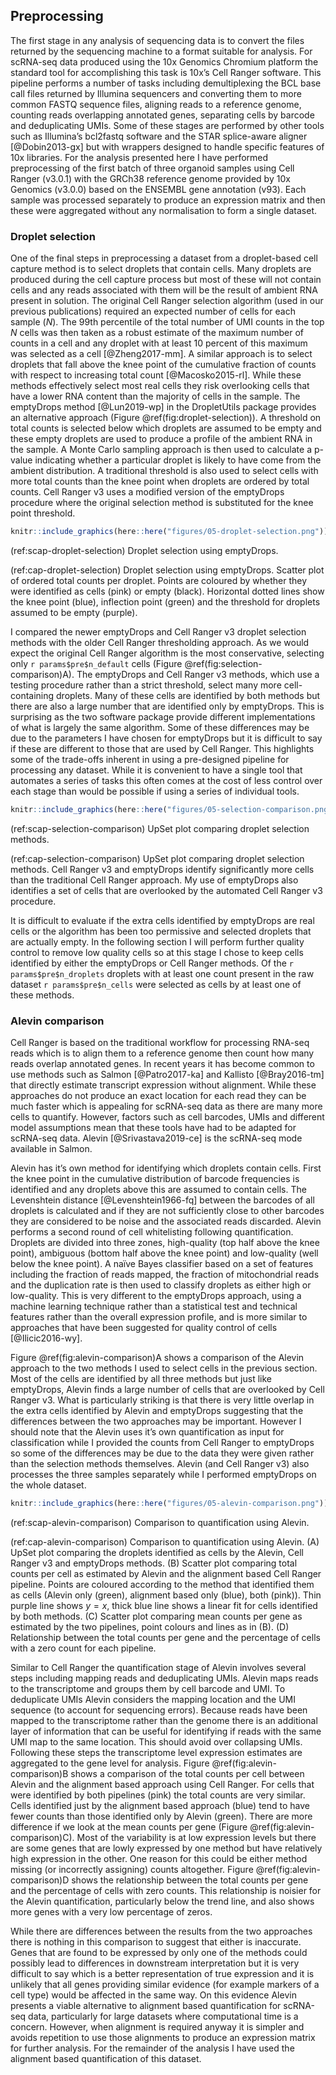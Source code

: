 ## Preprocessing

The first stage in any analysis of sequencing data is to convert the files
returned by the sequencing machine to a format suitable for analysis. For
scRNA-seq data produced using the 10x Genomics Chromium platform the standard
tool for accomplishing this task is 10x's Cell Ranger software. This pipeline
performs a number of tasks including demultiplexing the BCL base call files
returned by Illumina sequencers and converting them to more common FASTQ
sequence files, aligning reads to a reference genome, counting reads
overlapping annotated genes, separating cells by barcode and deduplicating
UMIs. Some of these stages are performed by other tools such as Illumina's
bcl2fastq software and the STAR splice-aware aligner [@Dobin2013-gx] but with
wrappers designed to handle specific features of 10x libraries. For the
analysis presented here I have performed preprocessing of the first batch of
three organoid samples using Cell Ranger (v3.0.1) with the GRCh38 reference
genome provided by 10x Genomics (v3.0.0) based on the ENSEMBL gene annotation
(v93). Each sample was processed separately to produce an expression matrix and
then these were aggregated without any normalisation to form a single dataset.

### Droplet selection

One of the final steps in preprocessing a dataset from a droplet-based cell
capture method is to select droplets that contain cells. Many droplets are
produced during the cell capture process but most of these will not contain
cells and any reads associated with them will be the result of ambient RNA
present in solution. The original Cell Ranger selection algorithm (used in our
previous publications) required an expected number of cells for each sample
($N$). The 99th percentile of the total number of UMI counts in the top $N$
cells was then taken as a robust estimate of the maximum number of counts in a
cell and any droplet with at least 10 percent of this maximum was selected as a
cell [@Zheng2017-mm]. A similar approach is to select droplets that fall above
the knee point of the cumulative fraction of counts with respect to increasing
total count [@Macosko2015-rl]. While these methods effectively select most real
cells they risk overlooking cells that have a lower RNA content than the
majority of cells in the sample. The emptyDrops method [@Lun2019-wp] in the
DropletUtils package provides an alternative approach (Figure
\@ref(fig:droplet-selection)). A threshold on total counts is selected below
which droplets are assumed to be empty and these empty droplets are used to
produce a profile of the ambient RNA in the sample. A Monte Carlo sampling
approach is then used to calculate a p-value indicating whether a particular
droplet is likely to have come from the ambient distribution. A traditional
threshold is also used to select cells with more total counts than the knee
point when droplets are ordered by total counts. Cell Ranger v3 uses a modified
version of the emptyDrops procedure where the original selection method is
substituted for the knee point threshold.

```r
knitr::include_graphics(here::here("figures/05-droplet-selection.png"))
```

(ref:scap-droplet-selection) Droplet selection using emptyDrops.

(ref:cap-droplet-selection) Droplet selection using emptyDrops. Scatter plot of ordered total counts per droplet. Points are coloured by whether they were identified as cells (pink) or empty (black). Horizontal dotted lines show the knee point (blue), inflection point (green) and the threshold for droplets assumed to be empty (purple).

I compared the newer emptyDrops and Cell Ranger v3 droplet selection methods
with the older Cell Ranger thresholding approach. As we would expect the
original Cell Ranger algorithm is the most conservative, selecting only
`r params$pre$n_default` cells (Figure \@ref(fig:selection-comparison)A). The
emptyDrops and Cell Ranger v3 methods, which use a testing procedure rather
than a strict threshold, select many more cell-containing droplets. Many of
these cells are identified by both methods but there are also a large number
that are identified only by emptyDrops. This is surprising as the two software
package provide different implementations of what is largely the same
algorithm. Some of these differences may be due to the parameters I have chosen
for emptyDrops but it is difficult to say if these are different to those that
are used by Cell Ranger. This highlights some of the trade-offs inherent in
using a pre-designed pipeline for processing any dataset. While it is
convenient to have a single tool that automates a series of tasks this often
comes at the cost of less control over each stage than would be possible if
using a series of individual tools.

```r
knitr::include_graphics(here::here("figures/05-selection-comparison.png"))
```

(ref:scap-selection-comparison) UpSet plot comparing droplet selection methods.

(ref:cap-selection-comparison) UpSet plot comparing droplet selection methods. Cell Ranger v3 and emptyDrops identify significantly more cells than the traditional Cell Ranger approach. My use of emptyDrops also identifies a set of cells that are overlooked by the automated Cell Ranger v3 procedure.

It is difficult to evaluate if the extra cells identified by emptyDrops are
real cells or the algorithm has been too permissive and selected droplets that
are actually empty. In the following section I will perform further quality
control to remove low quality cells so at this stage I chose to keep cells
identified by either the emptyDrops or Cell Ranger methods. Of the
`r params$pre$n_droplets` droplets with at least one count present in the raw
dataset `r params$pre$n_cells` were selected as cells by at least one of these
methods.

### Alevin comparison

Cell Ranger is based on the traditional workflow for processing RNA-seq reads
which is to align them to a reference genome then count how many reads overlap
annotated genes. In recent years it has become common to use methods such as
Salmon [@Patro2017-ka] and Kallisto [@Bray2016-tm] that directly estimate
transcript expression without alignment. While these approaches do not produce
an exact location for each read they can be much faster which is appealing for
scRNA-seq data as there are many more cells to quantify. However, factors such
as cell barcodes, UMIs and different model assumptions mean that these tools
have had to be adapted for scRNA-seq data. Alevin [@Srivastava2019-ce] is the
scRNA-seq mode available in Salmon.

Alevin has it's own method for identifying which droplets contain cells. First
the knee point in the cumulative distribution of barcode frequencies is
identified and any droplets above this are assumed to contain cells. The
Levenshtein distance [@Levenshtein1966-fq] between the barcodes of all droplets
is calculated and if they are not sufficiently close to other barcodes they are
considered to be noise and the associated reads discarded. Alevin performs a
second round of cell whitelisting following quantification. Droplets are
divided into three zones, high-quality (top half above the knee point),
ambiguous (bottom half above the knee point) and low-quality (well below the
knee point). A naïve Bayes classifier based on a set of features including the
fraction of reads mapped, the fraction of mitochondrial reads and the
duplication rate is then used to classify droplets as either high or
low-quality. This is very different to the emptyDrops approach, using a machine
learning technique rather than a statistical test and technical features rather
than the overall expression profile, and is more similar to approaches that
have been suggested for quality control of cells [@Ilicic2016-wy].

Figure \@ref(fig:alevin-comparison)A shows a comparison of the Alevin approach
to the two methods I used to select cells in the previous section. Most of the
cells are identified by all three methods but just like emptyDrops, Alevin
finds a large number of cells that are overlooked by Cell Ranger v3. What is
particularly striking is that there is very little overlap in the extra cells
identified by Alevin and emptyDrops suggesting that the differences between the
two approaches may be important. However I should note that the Alevin uses
it's own quantification as input for classification while I provided the counts
from Cell Ranger to emptyDrops so some of the differences may be due to the
data they were given rather than the selection methods themselves. Alevin (and
Cell Ranger v3) also processes the three samples separately while I performed
emptyDrops on the whole dataset.

```r
knitr::include_graphics(here::here("figures/05-alevin-comparison.png"))
```

(ref:scap-alevin-comparison) Comparison to quantification using Alevin.

(ref:cap-alevin-comparison) Comparison to quantification using Alevin. (A) UpSet plot comparing the droplets identified as cells by the Alevin, Cell Ranger v3 and emptyDrops methods. (B) Scatter plot comparing total counts per cell as estimated by Alevin and the alignment based Cell Ranger pipeline. Points are coloured according to the method that identified them as cells (Alevin only (green), alignment based only (blue), both (pink)). Thin purple line shows $y = x$, thick blue line shows a linear fit for cells identified by both methods. (C) Scatter plot comparing mean counts per gene as estimated by the two pipelines, point colours and lines as in (B). (D) Relationship between the total counts per gene and the percentage of cells with a zero count for each pipeline.

Similar to Cell Ranger the quantification stage of Alevin involves several
steps including mapping reads and deduplicating UMIs. Alevin maps reads to the
transcriptome and groups them by cell barcode and UMI. To deduplicate UMIs
Alevin considers the mapping location and the UMI sequence (to account for
sequencing errors). Because reads have been mapped to the transcriptome rather
than the genome there is an additional layer of information that can be useful
for identifying if reads with the same UMI map to the same location. This
should avoid over collapsing UMIs. Following these steps the transcriptome
level expression estimates are aggregated to the gene level for analysis.
Figure \@ref(fig:alevin-comparison)B shows a comparison of the total counts per
cell between Alevin and the alignment based approach using Cell Ranger. For
cells that were identified by both pipelines (pink) the total counts are very
similar. Cells identified just by the alignment based approach (blue) tend to
have fewer counts than those identified only by Alevin (green). There are more
difference if we look at the mean counts per gene (Figure
\@ref(fig:alevin-comparison)C). Most of the variability is at low expression
levels but there are some genes that are lowly expressed by one method but have
relatively high expression in the other. One reason for this could be either
method missing (or incorrectly assigning) counts altogether. Figure
\@ref(fig:alevin-comparison)D shows the relationship between the total counts
per gene and the percentage of cells with zero counts. This relationship is
noisier for the Alevin quantification, particularly below the trend line, and
also shows more genes with a very low percentage of zeros.

While there are differences between the results from the two approaches there
is nothing in this comparison to suggest that either is inaccurate. Genes that
are found to be expressed by only one of the methods could possibly lead to
differences in downstream interpretation but it is very difficult to say which
is a better representation of true expression and it is unlikely that all genes
providing similar evidence (for example markers of a cell type) would be
affected in the same way. On this evidence Alevin presents a viable alternative
to alignment based quantification for scRNA-seq data, particularly for large
datasets where computational time is a concern. However, when alignment is
required anyway it is simpler and avoids repetition to use those alignments to
produce an expression matrix for further analysis. For the remainder of the
analysis I have used the alignment based quantification of this dataset.
